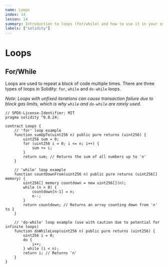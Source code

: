 ```yaml
---
name: Loops
index: 14
lesson: 14
summary: Introduction to loops (for/while) and how to use it in your smart contracts.
labels: ["solidity"]
---
```


# Loops

## For/While

Loops are used to repeat a block of code multiple times. There are three types of loops in Solidity: `for`, `while` and `do-while` loops.

_Note: Loops with unfixed iterations can cause transaction failure due to block gas limits, which is why `while` and `do-while` are rarely used._

```solidity
// SPDX-License-Identifier: MIT
pragma solidity ^0.8.24;

contract Loops {
    // 'for' loop example
    function sumUpTo(uint256 n) public pure returns (uint256) {
        uint256 sum = 0;
        for (uint256 i = 0; i <= n; i++) {
            sum += i;
        }
        return sum; // Returns the sum of all numbers up to 'n'
    }

    // 'while' loop example
    function countDownFrom(uint256 n) public pure returns (uint256[] memory) {
        uint256[] memory countdown = new uint256[](n);
        while (n > 0) {
            countdown[n-1] = n;
            n--;
        }
        return countdown; // Returns an array counting down from 'n' to 1
    }

    // 'do-while' loop example (use with caution due to potential for infinite loops)
    function doWhileLoop(uint256 n) public pure returns (uint256) {
        uint256 i = 0;
        do {
            i++;
        } while (i < n);
        return i; // Returns 'n'
    }
}
```
